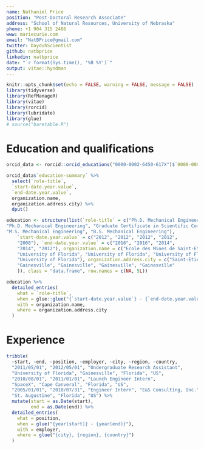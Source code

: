 ```yaml
---
name: Nathaniel Price
position: "Post-Doctoral Research Associate"
address: "School of Natural Resources, University of Nebraska"
phone: +1 904 315 2486
www: mariecurie.com
email: "NatBPrice@gmail.com"
twitter: DayduhScientist
github: natbprice
linkedin: natbprice
date: "`r format(Sys.time(), '%B %Y')`"
output: vitae::hyndman
---
```


```r
knitr::opts_chunk$set(echo = FALSE, warning = FALSE, message = FALSE)
library(tidyverse)
library(RefManageR)
library(vitae)
library(rorcid)
library(lubridate)
library(glue)
# source("baretable.R")
```

# Education and qualifications

```r
orcid_data <- rorcid::orcid_educations("0000-0002-6450-617X")$`0000-0002-6450-617X`

orcid_data$`education-summary` %>%
  select(`role-title`,
  `start-date.year.value`,
  `end-date.year.value`,
  organization.name, 
  organization.address.city) %>% 
  dput()
```

```r
education <- structure(list(`role-title` = c("Ph.D. Mechanical Engineering", 
"Ph.D. Mechanical Engineering", "Graduate Certificate in Scientific Computing", 
"M.S. Mechanical Engineering", "B.S. Mechanical Engineering"), 
    `start-date.year.value` = c("2012", "2012", "2012", "2012", 
    "2008"), `end-date.year.value` = c("2016", "2016", "2014", 
    "2014", "2012"), organization.name = c("Ecole des Mines de Saint-Etienne", 
    "University of Florida", "University of Florida", "University of Florida", 
    "University of Florida"), organization.address.city = c("Saint-Etienne", 
    "Gainesville", "Gainesville", "Gainesville", "Gainesville"
    )), class = "data.frame", row.names = c(NA, 5L))

education %>%
  detailed_entries(
    what = `role-title`,
    when = glue::glue("{`start-date.year.value`} - {`end-date.year.value`}"),
    with = organization.name,
    where = organization.address.city
  )
```


# Experience

```r
tribble(
  ~start, ~end, ~position, ~employer, ~city, ~region, ~country,
  "2011/05/01", "2012/05/01", "Undergraduate Research Assistant", 
  "University of Florida", "Gainesville", "Florida", "US",
  "2010/08/01", "2011/01/01", "Launch Engineer Intern", 
  "SpaceX", "Cape Canveral", "Florida", "US",
  "2005/01/01", "2010/07/31", "Engineer Intern", "E&S Consulting, Inc.", 
  "St. Augustine", "Florida", "US") %>% 
  mutate(start = as.Date(start),
         end = as.Date(end)) %>%
  detailed_entries(
    what = position,
    when = glue("{year(start)} - {year(end)}"),
    with = employer,
    where = glue("{city}, {region}, {country}")
  )
```


